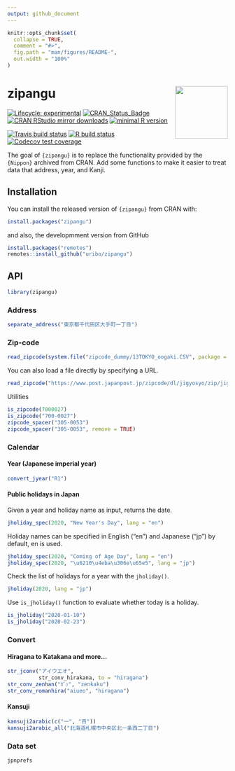 ```yaml
---
output: github_document
---
```


<!-- README.md is generated from README.Rmd. Please edit that file -->

```r
knitr::opts_chunk$set(
  collapse = TRUE,
  comment = "#>",
  fig.path = "man/figures/README-",
  out.width = "100%"
)
```

# zipangu <img src="man/figures/logo.png" align="right" width="120px" />

<!-- badges: start -->
[![Lifecycle: experimental](https://img.shields.io/badge/lifecycle-experimental-orange.svg)](https://www.tidyverse.org/lifecycle/#experimental) 
[![CRAN\_Status\_Badge](http://www.r-pkg.org/badges/version/zipangu)](https://cran.r-project.org/package=zipangu)
[![CRAN RStudio mirror downloads](http://cranlogs.r-pkg.org/badges/zipangu?color=FF5254)](https://cran.r-project.org/package=zipangu) [![minimal R version](https://img.shields.io/badge/R%3E%3D-3.2.0-blue.svg)](https://cran.r-project.org/)

[![Travis build status](https://travis-ci.org/uribo/zipangu.svg?branch=master)](https://travis-ci.org/uribo/zipangu)
[![R build status](https://github.com/uribo/zipangu/workflows/R-CMD-check/badge.svg)](https://github.com/uribo/zipangu)
[![Codecov test coverage](https://codecov.io/gh/uribo/zipangu/branch/master/graph/badge.svg)](https://codecov.io/gh/uribo/zipangu?branch=master)
<!-- badges: end -->

The goal of `{zipangu}` is to replace the functionality provided by the `{Nippon}` archived from CRAN. Add some functions to make it easier to treat data that address, year, and Kanji.

## Installation

You can install the released version of `{zipangu}` from CRAN with:

``` r
install.packages("zipangu")
```

and also, the developmment version from GitHub

``` r
install.packages("remotes")
remotes::install_github("uribo/zipangu")
```

## API

```r
library(zipangu)
```


### Address

```r
separate_address("東京都千代田区大手町一丁目")
```

### Zip-code

```r
read_zipcode(system.file("zipcode_dummy/13TOKYO_oogaki.CSV", package = "zipangu"), "oogaki")
```

You can also load a file directly by specifying a URL.

```r
read_zipcode("https://www.post.japanpost.jp/zipcode/dl/jigyosyo/zip/jigyosyo.zip")
```

Utilities

```r
is_zipcode(7000027)
is_zipcode("700-0027")
zipcode_spacer("305-0053")
zipcode_spacer("305-0053", remove = TRUE)
```

### Calendar

#### Year (Japanese imperial year)

```r
convert_jyear("R1")
```

#### Public holidays in Japan

Given a year and holiday name as input, returns the date.

```r
jholiday_spec(2020, "New Year's Day", lang = "en")
```
Holiday names can be specified in English ("en") and Japanese ("jp") by default, en is used.

```r
jholiday_spec(2020, "Coming of Age Day", lang = "en")
jholiday_spec(2020, "\u6210\u4eba\u306e\u65e5", lang = "jp")
```

Check the list of holidays for a year with the `jholiday()`.

```r
jholiday(2020, lang = "jp")
```
Use `is_jholiday()` function to evaluate whether today is a holiday.

```r
is_jholiday("2020-01-10")
is_jholiday("2020-02-23")
```

### Convert

#### Hiragana to Katakana and more...

```r
str_jconv("アイウエオ", 
          str_conv_hirakana, to = "hiragana")
str_conv_zenhan("ｶﾞｯ", "zenkaku")
str_conv_romanhira("aiueo", "hiragana")
```


#### Kansuji

```r
kansuji2arabic(c("一", "百"))
kansuji2arabic_all("北海道札幌市中央区北一条西二丁目")
```

### Data set

```r
jpnprefs
```

